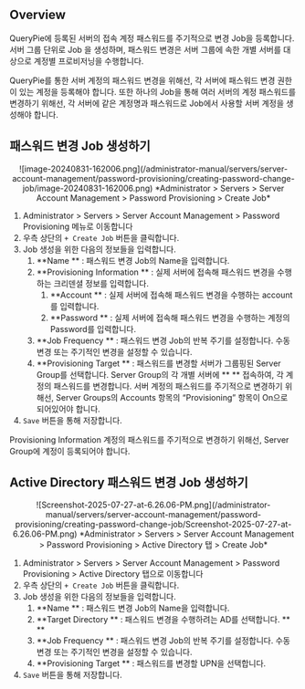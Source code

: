 
## Overview

QueryPie에 등록된 서버의 접속 계정 패스워드를 주기적으로 변경 Job을 등록합니다. 서버 그룹 단위로 Job 을 생성하며, 패스워드 변경은 서버 그룹에 속한 개별 서버를 대상으로 계정별 프로비저닝을 수행합니다.

<Callout type="info">
QueryPie를 통한 서버 계정의 패스워드 변경을 위해선, 각 서버에 패스워드 변경 권한이 있는 계정을 등록해야 합니다. 또한 하나의 Job을 통해 여러 서버의 계정 패스워드를 변경하기 위해선, 각 서버에 같은 계정명과 패스워드로 Job에서 사용할 서버 계정을 생성해야 합니다.
</Callout>


## 패스워드 변경 Job 생성하기

<p align="center">
![image-20240831-162006.png](/administrator-manual/servers/server-account-management/password-provisioning/creating-password-change-job/image-20240831-162006.png)
*Administrator &gt; Servers &gt; Server Account Management &gt; Password Provisioning &gt; Create Job*
</p>

1. Administrator &gt; Servers &gt; Server Account Management &gt; Password Provisioning 메뉴로 이동합니다
2. 우측 상단의 `+ Create Job` 버튼을 클릭합니다.
3. Job 생성을 위한 다음의 정보들을 입력합니다.
    1.  **Name ** : 패스워드 변경 Job의 Name을 입력합니다.
    2.  **Provisioning Information ** : 실제 서버에 접속해 패스워드 변경을 수행하는 크리덴셜 정보를 입력합니다.
        1.  **Account ** : 실제 서버에 접속해 패스워드 변경을 수행하는 account를 입력합니다.
        2.  **Password ** : 실제 서버에 접속해 패스워드 변경을 수행하는 계정의 Password를 입력합니다.
    3.  **Job Frequency ** : 패스워드 변경 Job의 반복 주기를 설정합니다. 수동 변경 또는 주기적인 변경을 설정할 수 있습니다.
    4.  **Provisioning Target ** : 패스워드를 변경할 서버가 그룹핑된 Server Group를 선택합니다. Server Group의 각 개별 서버에 ** ** 접속하여, 각 계정의 패스워드를 변경합니다. 서버 계정의 패스워드를 주기적으로 변경하기 위해선, Server Groups의 Accounts 항목의 “Provisioning” 항목이 On으로 되어있어야 합니다.
4. `Save` 버튼을 통해 저장합니다.

<Callout type="info">
Provisioning Information 계정의 패스워드를 주기적으로 변경하기 위해선, Server Group에 계정이 등록되어야 합니다.
</Callout>


## Active Directory 패스워드 변경 Job 생성하기

<p align="center">
![Screenshot-2025-07-27-at-6.26.06-PM.png](/administrator-manual/servers/server-account-management/password-provisioning/creating-password-change-job/Screenshot-2025-07-27-at-6.26.06-PM.png)
*Administrator &gt; Servers &gt; Server Account Management &gt; Password Provisioning &gt; Active Directory 탭 &gt; Create Job*
</p>

1. Administrator &gt; Servers &gt; Server Account Management &gt; Password Provisioning &gt; Active Directory 탭으로 이동합니다
2. 우측 상단의 `+ Create Job` 버튼을 클릭합니다.
3. Job 생성을 위한 다음의 정보들을 입력합니다.
    1.  **Name ** : 패스워드 변경 Job의 Name을 입력합니다.
    2.  **Target Directory ** : 패스워드 변경을 수행하려는 AD를 선택합니다.  ** ** 
    3.  **Job Frequency ** : 패스워드 변경 Job의 반복 주기를 설정합니다. 수동 변경 또는 주기적인 변경을 설정할 수 있습니다.
    4.  **Provisioning Target ** : 패스워드를 변경할 UPN을 선택합니다. 
4. `Save` 버튼을 통해 저장합니다.


